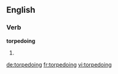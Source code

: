 ==English==

===Verb===
'''torpedoing'''
# {{present participle of|torpedo}}

[[de:torpedoing]]
[[fr:torpedoing]]
[[vi:torpedoing]]